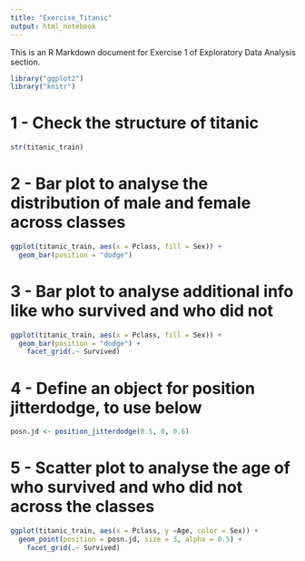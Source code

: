 ```yaml
---
title: "Exercise_Titanic"
output: html_notebook
---
```


This is an R Markdown document for Exercise 1 of Exploratory Data Analysis section.

```r
library("ggplot2")
library("knitr")
```


# 1 - Check the structure of titanic

```r
str(titanic_train)
```

# 2 - Bar plot to analyse the distribution of male and female across classes

```r
ggplot(titanic_train, aes(x = Pclass, fill = Sex)) +
  geom_bar(position = "dodge")
```

# 3 - Bar plot to analyse additional info like who survived and who did not

```r
ggplot(titanic_train, aes(x = Pclass, fill = Sex)) +
  geom_bar(position = "dodge") + 
    facet_grid(.~ Survived)
```

# 4 - Define an object for position jitterdodge, to use below

```r
posn.jd <- position_jitterdodge(0.5, 0, 0.6)
```

# 5 - Scatter plot to analyse the age of who survived and who did not across the classes

```r
ggplot(titanic_train, aes(x = Pclass, y =Age, color = Sex)) +
  geom_point(position = posn.jd, size = 3, alpha = 0.5) + 
    facet_grid(.~ Survived)
```

